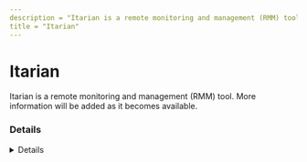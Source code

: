 ```yaml
---
description = "Itarian is a remote monitoring and management (RMM) tool. More information will be added as it becomes available."
title = "Itarian"
---
```




# Itarian

Itarian is a remote monitoring and management (RMM) tool. More information will be added as it becomes available.

### Details
<Details author={""}
         category={""}
         created={""}
         website={""}
         lastModified={"2/8/2024"}
         privileges={""}
         free={ "" }
         verification={""}
/>

#### Installation Paths
<Card code={ ["ITSMAgent.exe", "RViewer.exe", "ItsmRsp.exe", "RAccess.exe", "RmmService.exe", "ITarianRemoteAccessSetup.exe", "RDesktop.exe", "ComodoRemoteControl.exe", "ITSMService.exe", "RHost.exe"] }/>





### Forensic Artifacts




#### Network Artifacts
<EuiSpacer size="xl"/>
<NetworkArtifactsTable data={ [{"Description": "Known remote domains", "Domains": ["mdmsupport.comodo.com", "*.itsm-us1.comodo.com", "*.cmdm.comodo.com", "remoteaccess.itarian.com", "servicedesk.itarian.com"], "Ports": []}] }/>




### Detections
- Detects potential network activity of Itarian RMM tool
  - [Sigma Rule](https://github.com/magicsword-io/LOLRMM/blob/main/detections/sigma/itarian_network_sigma.yml)
- Detects potential processes activity of Itarian RMM tool
  - [Sigma Rule](https://github.com/magicsword-io/LOLRMM/blob/main/detections/sigma/itarian_processes_sigma.yml)

### References
- [https://help.itarian.com/topic-459-1-1005-14776-Appendix-1b---Endpoint-Manager-Services---IP-Nos,-Host-Names-and-Port-Details---US-Customers.html](https://help.itarian.com/topic-459-1-1005-14776-Appendix-1b---Endpoint-Manager-Services---IP-Nos,-Host-Names-and-Port-Details---US-Customers.html)

